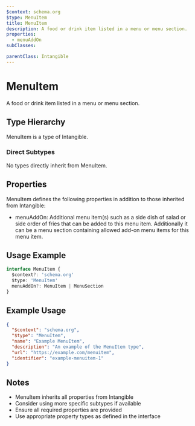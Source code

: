 ```yaml
---
$context: schema.org
$type: MenuItem
title: MenuItem
description: A food or drink item listed in a menu or menu section.
properties:
  - menuAddOn
subClasses:

parentClass: Intangible
---
```


# MenuItem

A food or drink item listed in a menu or menu section.

## Type Hierarchy

MenuItem is a type of Intangible.

### Direct Subtypes

No types directly inherit from MenuItem.

## Properties

MenuItem defines the following properties in addition to those inherited from Intangible:

- menuAddOn: Additional menu item(s) such as a side dish of salad or side order of fries that can be added to this menu item. Additionally it can be a menu section containing allowed add-on menu items for this menu item.

## Usage Example

```typescript
interface MenuItem {
  $context?: 'schema.org'
  $type: 'MenuItem'
  menuAddOn?: MenuItem | MenuSection
}
```

## Example Usage

```json
{
  "$context": "schema.org",
  "$type": "MenuItem",
  "name": "Example MenuItem",
  "description": "An example of the MenuItem type",
  "url": "https://example.com/menuitem",
  "identifier": "example-menuitem-1"
}
```

## Notes

- MenuItem inherits all properties from Intangible
- Consider using more specific subtypes if available
- Ensure all required properties are provided
- Use appropriate property types as defined in the interface
